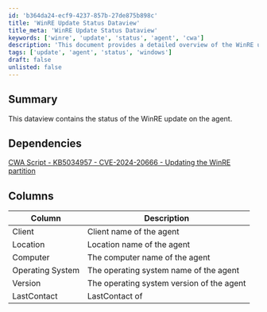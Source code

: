 ```yaml
---
id: 'b364da24-ecf9-4237-857b-27de875b898c'
title: 'WinRE Update Status Dataview'
title_meta: 'WinRE Update Status Dataview'
keywords: ['winre', 'update', 'status', 'agent', 'cwa']
description: 'This document provides a detailed overview of the WinRE update status for agents, including dependencies, columns, and descriptions of each data point relevant to the update process.'
tags: ['update', 'agent', 'status', 'windows']
draft: false
unlisted: false
---
```

## Summary

This dataview contains the status of the WinRE update on the agent.

## Dependencies

[CWA Script - KB5034957 - CVE-2024-20666 - Updating the WinRE partition](https://proval.itglue.com/DOC-5078775-15721390)

## Columns

| Column                | Description                                                   |
|----------------------|---------------------------------------------------------------|
| Client               | Client name of the agent                                      |
| Location             | Location name of the agent                                    |
| Computer             | The computer name of the agent                                |
| Operating System     | The operating system name of the agent                        |
| Version              | The operating system version of the agent                     |
| LastContact          | LastContact of












